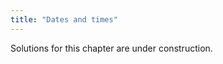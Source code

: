 ```yaml
---
title: "Dates and times"
---
```


::: callout-warning
Solutions for this chapter are under construction.
:::
